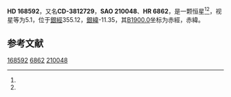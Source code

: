 {{Starbox begin
| name = HD 168592
}}
{{Starbox observe
| epoch = [[J2000.0|J2000.0]]
| constell = {{星座名待查}}<ref name=SIMBAD>{{cite web
 | url=http://simbad.u-strasbg.fr/simbad/sim-id?Ident=HR+6862
 | title=Pulsating variable Star
 | publisher=Centre de Données astronomiques de Strasbourg
 | work=SIMBAD
 | accessdate=2012-07-13
 | archive-date=2016-03-19
 | archive-url=https://web.archive.org/web/20160319070325/http://simbad.u-strasbg.fr/simbad/sim-id?Ident=HR+6862
 | dead-url=no
 }}</ref><ref name=DATA>{{cite web
 | url=http://vizier.u-strasbg.fr/viz-bin/VizieR-5?-out.add=.&-source=5050&-corr=PK=HR&-out.max=9999&HR=6862
 | title=VizieR Detailed Page
 | accessdate=2012-07-13
 | archive-date=2016-03-05
 | archive-url=https://web.archive.org/web/20160305003438/http://vizier.u-strasbg.fr/viz-bin/VizieR-5?-out.add=.&-source=5050&-corr=PK=HR&-out.max=9999&HR=6862
 | dead-url=no
 }}</ref>
| 星官 = 
| ra = {{RA|18|22|18.6}}<ref name=SIMBAD /><ref name=DATA />
| dec = {{DEC|-38|39|25}}<ref name=SIMBAD /><ref name=DATA />
| appmag_v = 5.1<ref name=SIMBAD /><ref name=DATA />
}}
{{Starbox character
| class = K4-5III<ref name=SIMBAD /><ref name=DATA />
| b-v = 1.49<ref name=SIMBAD /><ref name=DATA />
| u-b = <ref name=SIMBAD /><ref name=DATA />
| r-i = <ref name=SIMBAD /><ref name=DATA />
| variable = 
}}
{{Starbox astrometry
| radial_v = 
| prop_mo_ra = 18
| parallax = 0.011
| p_error = 
}}
{{Starbox catalog
| names =CD-3812729，[[SAO星表|SAO]] 210048，[[HD星表|HD]] 168592，[[HR星表|HR]] 6862}}
{{Starbox reference |Simbad=HR+6862}}
{{Starbox end}}

'''HD 168592'''，又名'''CD-3812729'''，'''SAO 210048'''、'''HR 6862'''，是一颗恒星<ref name=SIMBAD /><ref name=DATA />，视星等为5.1，位于[[銀道座標系|銀經]]355.12，[[銀道座標系|銀緯]]-11.35，其[[B1900.0|B1900.0]]坐标为赤經{{RA|18|15|24.9}}，赤緯{{DEC|-38|-11.35|7}}。

== 参考文献 ==
{{reflist}}

{{star-stub}}

[[Category:HD和HDE天體|168592]]
[[Category:HR天體|6862]]
[[Category:SAO天體|210048]]